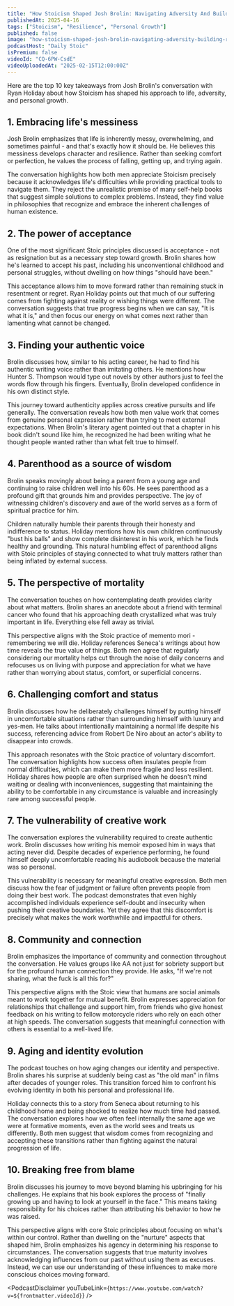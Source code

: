 ```yaml
---
title: "How Stoicism Shaped Josh Brolin: Navigating Adversity And Building Resilience"
publishedAt: 2025-04-16
tags: ["Stoicism", "Resilience", "Personal Growth"]
published: false
image: "how-stoicism-shaped-josh-brolin-navigating-adversity-building-resilience.jpg"
podcastHost: "Daily Stoic"
isPremium: false
videoId: "CQ-6PW-CsdE"
videoUploadedAt: "2025-02-15T12:00:00Z"
---
```



<PodcastSummaryPageLayout frontmatter={frontmatter}>
Here are the top 10 key takeaways from Josh Brolin's conversation with Ryan Holiday about how Stoicism has shaped his approach to life, adversity, and personal growth.

## 1. Embracing life's messiness

Josh Brolin emphasizes that life is inherently messy, overwhelming, and sometimes painful - and that's exactly how it should be. He believes this messiness develops character and resilience. Rather than seeking comfort or perfection, he values the process of falling, getting up, and trying again.

The conversation highlights how both men appreciate Stoicism precisely because it acknowledges life's difficulties while providing practical tools to navigate them. They reject the unrealistic premise of many self-help books that suggest simple solutions to complex problems. Instead, they find value in philosophies that recognize and embrace the inherent challenges of human existence.

## 2. The power of acceptance

One of the most significant Stoic principles discussed is acceptance - not as resignation but as a necessary step toward growth. Brolin shares how he's learned to accept his past, including his unconventional childhood and personal struggles, without dwelling on how things "should have been."

This acceptance allows him to move forward rather than remaining stuck in resentment or regret. Ryan Holiday points out that much of our suffering comes from fighting against reality or wishing things were different. The conversation suggests that true progress begins when we can say, "It is what it is," and then focus our energy on what comes next rather than lamenting what cannot be changed.

## 3. Finding your authentic voice

Brolin discusses how, similar to his acting career, he had to find his authentic writing voice rather than imitating others. He mentions how Hunter S. Thompson would type out novels by other authors just to feel the words flow through his fingers. Eventually, Brolin developed confidence in his own distinct style.

This journey toward authenticity applies across creative pursuits and life generally. The conversation reveals how both men value work that comes from genuine personal expression rather than trying to meet external expectations. When Brolin's literary agent pointed out that a chapter in his book didn't sound like him, he recognized he had been writing what he thought people wanted rather than what felt true to himself.

## 4. Parenthood as a source of wisdom

Brolin speaks movingly about being a parent from a young age and continuing to raise children well into his 60s. He sees parenthood as a profound gift that grounds him and provides perspective. The joy of witnessing children's discovery and awe of the world serves as a form of spiritual practice for him.

Children naturally humble their parents through their honesty and indifference to status. Holiday mentions how his own children continuously "bust his balls" and show complete disinterest in his work, which he finds healthy and grounding. This natural humbling effect of parenthood aligns with Stoic principles of staying connected to what truly matters rather than being inflated by external success.

## 5. The perspective of mortality

The conversation touches on how contemplating death provides clarity about what matters. Brolin shares an anecdote about a friend with terminal cancer who found that his approaching death crystallized what was truly important in life. Everything else fell away as trivial.

This perspective aligns with the Stoic practice of memento mori - remembering we will die. Holiday references Seneca's writings about how time reveals the true value of things. Both men agree that regularly considering our mortality helps cut through the noise of daily concerns and refocuses us on living with purpose and appreciation for what we have rather than worrying about status, comfort, or superficial concerns.

## 6. Challenging comfort and status

Brolin discusses how he deliberately challenges himself by putting himself in uncomfortable situations rather than surrounding himself with luxury and yes-men. He talks about intentionally maintaining a normal life despite his success, referencing advice from Robert De Niro about an actor's ability to disappear into crowds.

This approach resonates with the Stoic practice of voluntary discomfort. The conversation highlights how success often insulates people from normal difficulties, which can make them more fragile and less resilient. Holiday shares how people are often surprised when he doesn't mind waiting or dealing with inconveniences, suggesting that maintaining the ability to be comfortable in any circumstance is valuable and increasingly rare among successful people.

## 7. The vulnerability of creative work

The conversation explores the vulnerability required to create authentic work. Brolin discusses how writing his memoir exposed him in ways that acting never did. Despite decades of experience performing, he found himself deeply uncomfortable reading his audiobook because the material was so personal.

This vulnerability is necessary for meaningful creative expression. Both men discuss how the fear of judgment or failure often prevents people from doing their best work. The podcast demonstrates that even highly accomplished individuals experience self-doubt and insecurity when pushing their creative boundaries. Yet they agree that this discomfort is precisely what makes the work worthwhile and impactful for others.

## 8. Community and connection

Brolin emphasizes the importance of community and connection throughout the conversation. He values groups like AA not just for sobriety support but for the profound human connection they provide. He asks, "If we're not sharing, what the fuck is all this for?"

This perspective aligns with the Stoic view that humans are social animals meant to work together for mutual benefit. Brolin expresses appreciation for relationships that challenge and support him, from friends who give honest feedback on his writing to fellow motorcycle riders who rely on each other at high speeds. The conversation suggests that meaningful connection with others is essential to a well-lived life.

## 9. Aging and identity evolution

The podcast touches on how aging changes our identity and perspective. Brolin shares his surprise at suddenly being cast as "the old man" in films after decades of younger roles. This transition forced him to confront his evolving identity in both his personal and professional life.

Holiday connects this to a story from Seneca about returning to his childhood home and being shocked to realize how much time had passed. The conversation explores how we often feel internally the same age we were at formative moments, even as the world sees and treats us differently. Both men suggest that wisdom comes from recognizing and accepting these transitions rather than fighting against the natural progression of life.

## 10. Breaking free from blame

Brolin discusses his journey to move beyond blaming his upbringing for his challenges. He explains that his book explores the process of "finally growing up and having to look at yourself in the face." This means taking responsibility for his choices rather than attributing his behavior to how he was raised.

This perspective aligns with core Stoic principles about focusing on what's within our control. Rather than dwelling on the "nurture" aspects that shaped him, Brolin emphasizes his agency in determining his response to circumstances. The conversation suggests that true maturity involves acknowledging influences from our past without using them as excuses. Instead, we can use our understanding of these influences to make more conscious choices moving forward.

<PodcastDisclaimer
  youTubeLink={`https://www.youtube.com/watch?v=${frontmatter.videoId}`}
/>

</PodcastSummaryPageLayout>
